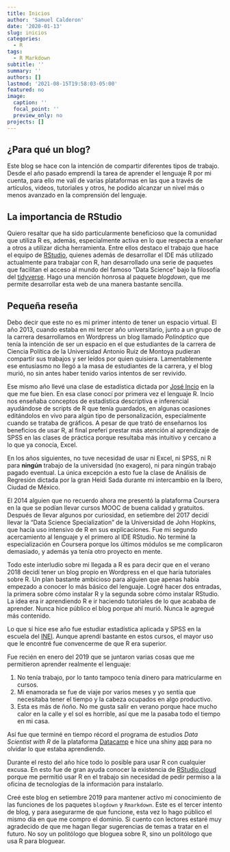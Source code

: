 ```yaml
---
title: Inicios
author: 'Samuel Calderon'
date: '2020-01-13'
slug: inicios
categories:
  - R
tags:
  - R Markdown
subtitle: ''
summary: ''
authors: []
lastmod: '2021-08-15T19:58:03-05:00'
featured: no
image:
  caption: ''
  focal_point: ''
  preview_only: no
projects: []
---
```


## ¿Para qué un blog?
Este blog se hace con la intención de compartir diferentes tipos de trabajo. Desde el año pasado emprendí la tarea de aprender el lenguaje R por mi cuenta, para ello me valí de varias plataformas en las que a través de artículos, videos, tutoriales y otros, he podido alcanzar un nivel más o menos avanzado en la comprensión del lenguaje. 

## La importancia de RStudio
Quiero resaltar que ha sido particularmente beneficioso que la comunidad que utiliza R es, además, especialmente activa en lo que respecta a enseñar a otros a utilizar dicha herramienta. Entre ellos destaco el trabajo que hace el equipo de [RStudio](https://rstudio.com/), quienes además de desarrollar el IDE más utilizado actualmente para trabajar con R, han desarrollado una serie de paquetes que facilitan el acceso al mundo del famoso "Data Science" bajo la filosofía del [tidyverse](https://www.tidyverse.org/). Hago una mención honrosa al paquete *blogdown*, que me permite desarrollar esta web de una manera bastante sencilla.

## Pequeña reseña
Debo decir que este no es mi primer intento de tener un espacio virtual. El año 2013, cuando estaba en mi tercer año universitario, junto a un grupo de la carrera desarrollamos en Wordpress un blog llamado *Polinóptico* que tenía la intención de ser un espacio en el que estudiantes de la carrera de Ciencia Política de la Universidad Antonio Ruiz de Montoya pudieran compartir sus trabajos y ser leídos por quien quisiera. Lamentablemente ese entusiasmo no llegó a la masa de estudiantes de la carrera, y el blog murió, no sin antes haber tenido varios intentos de ser revivido. 

Ese mismo año llevé una clase de estadística dictada por [José Incio](http://www.joseincio.com/) en la que me fue bien. En esa clase conocí por primera vez el lenguaje R. Incio nos enseñaba conceptos de estadística descriptiva e inferencial ayudándose de scripts de R que tenía guardados, en algunas ocasiones editándolos en vivo para algún tipo de personalización, especialmente cuando se trataba de gráficos. A pesar de que trató de enseñarnos los beneficios de usar R, al final preferí prestar más atención al aprendizaje de SPSS en las clases de práctica porque resultaba más intuitivo y cercano a lo que ya conocía, Excel.

En los años siguientes, no tuve necesidad de usar ni Excel, ni SPSS, ni R para **ningún** trabajo de la universidad (no exagero), ni para ningún trabajo pagado eventual. La única excepción a esto fue la clase de Análisis de Regresión dictada por la gran Heidi Sada durante mi intercambio en la Ibero, Ciudad de México.

El 2014 alguien que no recuerdo ahora me presentó la plataforma Coursera en la que se podían llevar cursos MOOC de buena calidad y gratuitos. Después de llevar algunos por curiosidad, en setiembre del 2017 decidí llevar la "Data Science Specialization" de la Universidad de John Hopkins, que hacía uso intensivo de R en sus explicaciones. Fue mi segundo acercamiento al lenguaje y el primero al IDE RStudio. No terminé la especialización en Coursera porque los últimos módulos se me complicaron demasiado, y además ya tenía otro proyecto en mente.

Todo este interludio sobre mi llegada a R es para decir que en el verano 2018 decidí tener un blog propio en Wordpress en el que haría tutoriales sobre R. Un plan bastante ambicioso para alguien que apenas había empezado a conocer lo más básico del lenguaje. Logré hacer dos entradas, la primera sobre cómo instalar R y la segunda sobre cómo instalar RStudio. La idea era ir aprendiendo R e ir haciendo tutoriales de lo que acababa de aprender. Nunca hice público el blog porque ahí murió. Nunca le agregué más contenido.

Lo que sí hice ese año fue estudiar estadística aplicada y SPSS en la escuela del [INEI](https://www.inei.gob.pe/enei/). Aunque aprendí bastante en estos cursos, el mayor uso que le encontré fue convencerme de que R era superior.

Fue recién en enero del 2019 que se juntaron varias cosas que me permitieron aprender realmente el lenguaje:

1. No tenía trabajo, por lo tanto tampoco tenía dinero para matricularme en cursos. 
2. Mi enamorada se fue de viaje por varios meses y yo sentía que necesitaba tener el tiempo y la cabeza ocupados en algo productivo.
3. Esta es más de ñoño. No me gusta salir en verano porque hace mucho calor en la calle y el sol es horrible, así que me la pasaba todo el tiempo en mi casa.

Así fue que terminé en tiempo récord el programa de estudios *Data Scientist with R* de la plataforma [Datacamp](https://www.datacamp.com/) e hice una shiny [app](https://samuelcalderon.shinyapps.io/ver1-0/) para no olvidar lo que estaba aprendiendo.

Durante el resto del año hice todo lo posible para usar R con cualquier excusa. En esto fue de gran ayuda conocer la existencia de [RStudio.cloud](https://rstudio.cloud/) porque me permitió usar R en el trabajo sin necesidad de pedir permiso a la oficina de tecnologías de la información para instalarlo.

Creé este blog en setiembre 2019 para mantener activo mi conocimiento de las funciones de los paquetes `blogdown` y `Rmarkdown`. Este es el tercer intento de blog, y para asegurarme de que funcione, esta vez lo hago público el mismo día en que me compro el dominio. Si cuento con lectores estaré muy agradecido de que me hagan llegar sugerencias de temas a tratar en el futuro. No soy un politólogo que bloguea sobre R, sino un politólogo que usa R para bloguear.